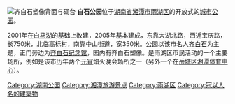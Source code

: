 {{coord|27|51|11|N|112|53|41|E|display=title}}
[[File:Baishipark.jpg|齐白石塑像背面与砚台]]
'''白石公园'''位于[[湖南省|湖南省]][[湘潭市|湘潭市]][[雨湖区|雨湖区]]的开放式的[[城市公园|城市公园]]。

2001年在[[白马湖|白马湖]]的基础上改建，2005年基本建成，东靠大湖北路，西近宝庆路，长750米，北临高标村，南靠中山街道，宽350米。公园以该市名人[[齐白石|齐白石]]为主题，正门旁边为[[齐白石纪念馆|齐白石纪念馆]]，园内有齐白石塑像。是雨湖区市民活动的一个主要场所，例如是该市历年两个[[元宵|元宵]]焰火晚会场所之一（另外一个在[[岳塘区|岳塘区]][[湘潭体育中心|湘潭体育中心]]）。

[[Category:湖南公园|Category:湖南公园]]
[[Category:湘潭旅游景点|Category:湘潭旅游景点]]
[[Category:雨湖区|Category:雨湖区]]
[[Category:冠以人名的建築物|Category:冠以人名的建築物]]